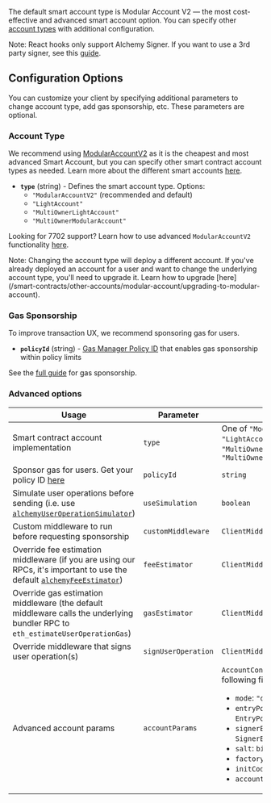 The default smart account type is Modular Account V2 — the most cost-effective and advanced smart account option. You can specify other [account types](#account-type) with additional configuration.

Note: React hooks only support Alchemy Signer. If you want to use a 3rd party signer, see this [guide](/third-party/signers).

## Configuration Options

You can customize your client by specifying additional parameters to change account type, add gas sponsorship, etc. These parameters are optional.

### Account Type

We recommend using [ModularAccountV2](/smart-contracts/modular-account-v2/overview) as it is the cheapest and most advanced Smart Account, but you can specify other smart contract account types as needed. Learn more about the different smart accounts [here](/smart-contracts/choosing-a-smart-account).

- **`type`** (string) - Defines the smart account type. Options:
  - `"ModularAccountV2"` (recommended and default)
  - `"LightAccount"`
  - `"MultiOwnerLightAccount"`
  - `"MultiOwnerModularAccount"`

Looking for 7702 support? Learn how to use advanced `ModularAccountV2` functionality [here](#TODO/702-guide).

<Tip>
  Note: Changing the account type will deploy a different account. If you've
  already deployed an account for a user and want to change the underlying
  account type, you'll need to upgrade it. Learn how to upgrade
  [here](/smart-contracts/other-accounts/modular-account/upgrading-to-modular-account).
</Tip>

### Gas Sponsorship

To improve transaction UX, we recommend sponsoring gas for users.

- **`policyId`** (string) - [Gas Manager Policy ID](https://dashboard.alchemy.com/gas-manager/policy/create/?a=ak-docs) that enables gas sponsorship within policy limits

See the [full guide](/react/sponsor-gas) for gas sponsorship.

### Advanced options

<Accordion title="Options">

| Usage                                                                                                                                                                                 | Parameter           | Type                                                                                                                                                                                                                                                                                                 |
| ------------------------------------------------------------------------------------------------------------------------------------------------------------------------------------- | ------------------- | ---------------------------------------------------------------------------------------------------------------------------------------------------------------------------------------------------------------------------------------------------------------------------------------------------- |
| Smart contract account implementation                                                                                                                                                 | `type`              | One of `"ModularAccountV2"`, `"LightAccount"`, `"MultiOwnerLightAccount"`, `"MultiOwnerModularAccount"`                                                                                                                                                                                              |
| Sponsor gas for users. Get your policy ID [here](https://dashboard.alchemy.com/gas-manager)                                                                                           | `policyId`          | `string`                                                                                                                                                                                                                                                                                             |
| Simulate user operations before sending (i.e. use [`alchemyUserOperationSimulator`](/reference/account-kit/infra/functions/alchemyUserOperationSimulator))                            | `useSimulation`     | `boolean`                                                                                                                                                                                                                                                                                            |
| Custom middleware to run before requesting sponsorship                                                                                                                                | `customMiddleware`  | `ClientMiddlewareFn`                                                                                                                                                                                                                                                                                 |
| Override fee estimation middleware (if you are using our RPCs, it's important to use the default [`alchemyFeeEstimator`](/reference/account-kit/infra/functions/alchemyFeeEstimator)) | `feeEstimator`      | `ClientMiddlewareFn`                                                                                                                                                                                                                                                                                 |
| Override gas estimation middleware (the default middleware calls the underlying bundler RPC to `eth_estimateUserOperationGas`)                                                        | `gasEstimator`      | `ClientMiddlewareFn`                                                                                                                                                                                                                                                                                 |
| Override middleware that signs user operation(s)                                                                                                                                      | `signUserOperation` | `ClientMiddlewareFn`                                                                                                                                                                                                                                                                                 |
| Advanced account params                                                                                                                                                               | `accountParams`     | `AccountConfig` with the following fields: <ul><li>`mode`: `"default"` \| `"7702"`</li><li>`entryPoint`: `EntryPointDef`</li><li>`signerEntity`: `SignerEntity`</li><li>`salt`: `bigint`</li><li>`factoryAddress`: `Address`</li><li>`initCode`: `Hex`</li><li>`accountAddress`: `Address`</li></ul> |

</Accordion>
